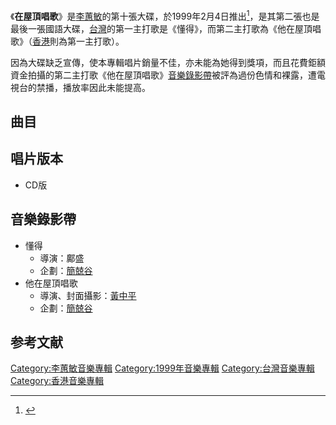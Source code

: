 {{Album infobox | <!-- See Wikipedia:WikiProject_Albums -->
|  Name        = 在屋頂唱歌
|  Type        = [[專輯|專輯]]
|  Artist      = [[李蕙敏|李蕙敏]]
|  Cover       = 李蕙敏 在屋頂唱歌.jpg
|  Released    = 1999年2月4日
|  Recorded    = 1999年
|  Genre       = [[國語流行音樂|國語流行音樂]]
|  Length      = 45:46
|  Label       = [[寶麗金|寶麗金]]
|  Number      = 
|  Producer    = 見[[#曲目|曲目列表]]
|  Last album  = [[擺脫|擺脫]] <br />（1998年）
|  This album  = '''在屋頂唱歌'''<br />（1999年）
|  Next album  = [[伴你飛|伴你飛]] <br />（2000年）}}

《'''在屋頂唱歌'''》是[[李蕙敏|李蕙敏]]的第十張大碟，於1999年2月4日推出<ref>{{cite news |title=李蕙敏接受同性之愛 |work=娛樂新聞 |publisher=[[星島日報|星島日報]] |location=香港 |date=1999-02-05 }}</ref>，是其第二張也是最後一張國語大碟，[[台灣|台灣]]的第一主打歌是《懂得》，而第二主打歌為《他在屋頂唱歌》（[[香港|香港]]則為第一主打歌）。

因為大碟缺乏宣傳，使本專輯唱片銷量不佳，亦未能為她得到獎項，而且花費鉅額資金拍攝的第二主打歌《他在屋頂唱歌》[[音樂錄影帶|音樂錄影帶]]被評為過份色情和裸露，遭電視台的禁播，播放率因此未能提高。

==曲目==
{{tracklist
| headline = 
| total_length = 45:46
| title_width = 16%

| title1 = 懂得
| music1 = [[古倩敏|古倩敏]]
| lyrics1 = [[姚若龍|姚若龍]]
| arranger1 = [[屠穎|屠穎]]
| producer1 = [[黃慶元|黃慶元]]
| longnote1 = 台灣第一主打歌
| length1 = 3:35

| title2 = 灰蝴蝶
| music2 = [[陳美鳳_(香港)|陳美鳳]]
| lyrics2 = [[李昌琪|李昌琪]]
| arranger2 = [[王繼康|王繼康]]
| producer2 = 黃慶元
| longnote2 = 第四主打歌
| length2 = 4:58

| title3 = 天空好灰
| music3 = [[陳秀珠_(台灣)|陳秀珠]]
| lyrics3 = 姚若龍
| arranger3 = 屠穎
| producer3 = 黃慶元
| longnote3 = 第三主打歌
| length3 = 5:05

| title4 = 他在屋頂唱歌
| music4 = [[郭俐伶|郭俐伶]]<br>[[黃韻仁|田仁]]
| lyrics4 = [[何啟弘|何啟弘]]
| arranger4 = [[洪敬堯|洪敬堯]]
| producer4 = 黃慶元
| longnote4 = 台灣第二主打歌<br>香港地區第一主打歌
| length4 = 5:08

| title5 = 傾訴
| music5 = [[瀧澤玖健|瀧澤玖健]]
| lyrics5 = [[沈康宗|沈康宗]]
| arranger5 = 洪敬堯
| producer5 = 黃慶元
| longnote5 = 
| length5 = 3:45

| title6 = 愛無可替代
| music6 = 古倩敏
| lyrics6 = [[十方|十方]]
| arranger6 = 屠穎
| producer6 = 黃慶元
| longnote6 = 
| length6 = 3:26

| title7 = 敏感
| music7 = [[史丹利|史丹利]]
| lyrics7 = 何啟弘
| arranger7 = [[劉志遠_(香港音樂人)|劉志遠]]
| producer7 = 黃慶元
| longnote7 = 《大話情人》國語版
| length7 = 4:42

| title8 = 失蹤
| music8 = [[高進榮|高進榮]]
| lyrics8 = [[小寒_(填詞人)|小寒]]
| arranger8 = [[洪晟文|洪晟文]]
| producer8 = 黃慶元
| longnote8 = 
| length8 = 3:15

| title9 = 不要讓悲傷靠近
| music9 = [[張玫潔|張玫潔]]
| lyrics9 = [[王祚森|王祚森]]
| arranger9 = [[鍾興民|鍾興民]]
| producer9 = 黃慶元
| longnote9 = 
| length9 = 3:56

| title10 = 忘了
| music10 = [[周啟生|周啟生]]
| lyrics10 = [[施人誠|施人誠]]
| arranger10 = 周啟生
| producer10 = 黃慶元
| longnote10 = 《化妝》國語版
| length10 = 4:06

| title11 = 不必說抱歉
| music11 = [[黎沸揮|黎沸揮]]
| lyrics11 = [[徐世珍|徐世珍]]
| arranger11 = [[賴布衣|賴布衣]]
| producer11 = [[葉廣權|葉廣權]]
| longnote11 = 《擺脫》國語版
| length11 = 3:49
}}

==唱片版本==
*CD版

==音樂錄影帶==
*懂得
**導演：鄺盛
**企劃：[[簡兢谷|簡兢谷]]
*他在屋頂唱歌
**導演、封面攝影：[[黃中平|黃中平]]
**企劃：[[簡兢谷|簡兢谷]]
==参考文献==
{{reflist}}

{{李蕙敏}}
[[Category:李蕙敏音樂專輯|Category:李蕙敏音樂專輯]]
[[Category:1999年音樂專輯|Category:1999年音樂專輯]]
[[Category:台灣音樂專輯|Category:台灣音樂專輯]]
[[Category:香港音樂專輯|Category:香港音樂專輯]]